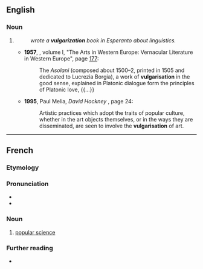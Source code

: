 ==English==

===Noun===
{{en-noun}}

# {{standard spelling of|vulgarization|from=non-Oxford|lang=en}}
#: ''{{w|William Edward Collinson}} wrote a '''vulgarization''' book in Esperanto about linguistics.''
#* '''1957''', ''{{w|The New Cambridge Modern History}}'', volume I, "The Arts in Western Europe: Vernacular Literature in Western Europe", page [http://books.google.com/books?id=WxU9AAAAIAAJ&q=vulgarisation&pg=PA177 177]:
#*: The ''Asolani'' (composed about 1500–2, printed in 1505 and dedicated to Lucrezia Borgia), a work of '''vulgarisation''' in the good sense, explained in Platonic dialogue form the principles of Platonic love, {{...}}
#* '''1995''', Paul Melia, ''David Hockney'' {{ISBN|0719044057}}, page 24:
#*: Artistic practices which adopt the traits of popular culture, whether in the art objects themselves, or in the ways they are disseminated, are seen to involve the '''vulgarisation''' of art.

----

==French==

===Etymology===
{{suffix|vulgariser|ation|lang=fr}}

===Pronunciation===
* {{fr-IPA}}
* {{audio|Fr-Paris--vulgarisation.ogg|Audio (Paris)|lang=fr}}

===Noun===
{{fr-noun|f}}

# [[popular science]]

===Further reading===
* {{R:TLFi}}